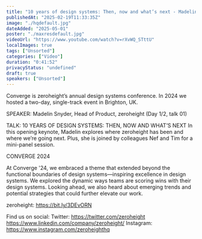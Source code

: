 ```yaml
---
title: "10 years of design systems: Then, now and what’s next - Madelin Snyder (Converge 2024)"
publishedAt: "2025-02-19T11:33:35Z"
image: "./hqdefault.jpg"
dateAdded: "2025-05-01"
poster: "./maxresdefault.jpg"
videoUrl: "https://www.youtube.com/watch?v=rXvWQ_STttU"
localImages: true
tags: ["Unsorted"]
categories: ["Video"]
duration: "0:41:52"
privacyStatus: "undefined"
draft: true
speakers: ["Unsorted"]
---
```

Converge is zeroheight’s annual design systems conference. In 2024 we hosted a two-day, single-track event in Brighton, UK. 

SPEAKER: 
Madelin Snyder, 
Head of Product, zeroheight 
(Day 1/2, talk 01)

TALK: 10 YEARS OF DESIGN SYSTEMS: THEN, NOW AND WHAT’S NEXT
In this opening keynote, Madelin explores where zeroheight has been and where we’re going next. Plus, she is joined by colleagues Nef and Tim for a mini-panel session. 

CONVERGE 2024

At Converge '24, we embraced a theme that extended beyond the functional boundaries of design systems—inspiring excellence in design systems. We explored the dynamic ways teams are scoring wins with their design systems. Looking ahead, we also heard about emerging trends and potential strategies that could further elevate our work.

zeroheight: https://bit.ly/3DEvORN

Find us on social:
Twitter: https://twitter.com/zeroheight
https://www.linkedin.com/company/zeroheight/
Instagram: https://www.instagram.com/zeroheighthq
